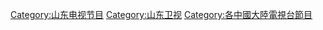 [[Category:山东电视节目|Category:山东电视节目]]
[[Category:山东卫视|Category:山东卫视]]
[[Category:各中國大陸電視台節目|Category:各中國大陸電視台節目]]